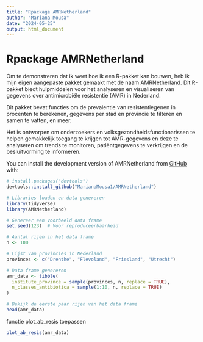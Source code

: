 ```yaml
---
title: "Rpackage AMRNetherland"
author: "Mariana Mousa"
date: "2024-05-25"
output: html_document
---
```

# Rpackage AMRNetherland

Om te demonstreren dat ik weet hoe ik een R-pakket kan bouwen, heb ik mijn eigen aangepaste pakket gemaakt met de naam AMRNetherland. Dit R-pakket biedt hulpmiddelen voor het analyseren en visualiseren van gegevens over antimicrobiële resistentie (AMR) in Nederland.

Dit pakket bevat functies om de prevalentie van resistentiegenen in procenten te berekenen, gegevens per stad en provincie te filteren en samen te vatten, en meer.

Het is ontworpen om onderzoekers en volksgezondheidsfunctionarissen te helpen gemakkelijk toegang te krijgen tot AMR-gegevens en deze te analyseren om trends te monitoren, patiëntgegevens te verkrijgen en de besluitvorming te informeren.

You can install the development version of AMRNetherland from [GitHub](https://github.com/) with:

```r
# install.packages("devtools")
devtools::install_github("MarianaMousa1/AMRNetherland")
```

```r
# Libraries loaden en data genereren
library(tidyverse)
library(AMRNetherland)

# Genereer een voorbeeld data frame
set.seed(123)  # Voor reproduceerbaarheid

# Aantal rijen in het data frame
n <- 100

# Lijst van provincies in Nederland
provinces <- c("Drenthe", "Flevoland", "Friesland", "Utrecht")

# Data frame genereren
amr_data <- tibble(
  institute_province = sample(provinces, n, replace = TRUE),
  n_classes_antibiotica = sample(1:10, n, replace = TRUE)
)

# Bekijk de eerste paar rijen van het data frame
head(amr_data)

```

functie plot_ab_resis toepassen

```r
plot_ab_resis(amr_data)
```

